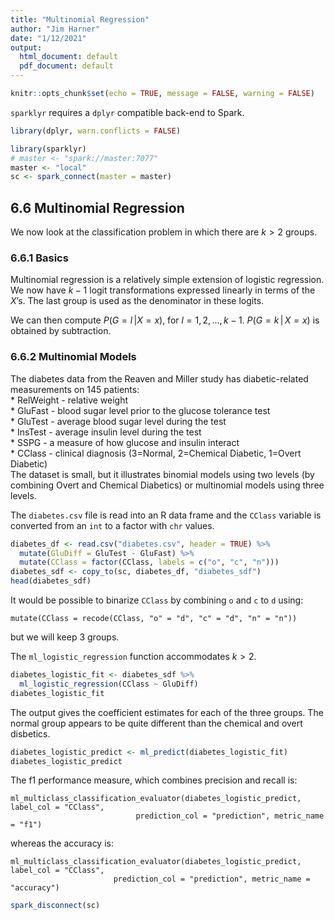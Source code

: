 ```yaml
---
title: "Multinomial Regression"
author: "Jim Harner"
date: "1/12/2021"
output:
  html_document: default
  pdf_document: default
---
```


```r
knitr::opts_chunk$set(echo = TRUE, message = FALSE, warning = FALSE)
```
`sparklyr` requires a `dplyr` compatible back-end to Spark. 
```r
library(dplyr, warn.conflicts = FALSE)

library(sparklyr)
# master <- "spark://master:7077"
master <- "local"
sc <- spark_connect(master = master)
```

## 6.6 Multinomial Regression

We now look at the classification problem in which there are $k > 2$ groups.

### 6.6.1 Basics

Multinomial regression is a relatively simple extension of logistic regression. We now have $k - 1$ logit transformations expressed linearly in terms of the $X$'s. The last group is used as the denominator in these logits.

We can then compute $P(G = l\, | X = x)$, for $l = 1, 2, \ldots, k - 1$. $P(G = k\, |\, X = x)$ is obtained by subtraction.

### 6.6.2 Multinomial Models

The diabetes data from the Reaven and Miller study has diabetic-related measurements on 145 patients:   
* RelWeight - relative weight  
* GluFast - blood sugar level prior to the glucose tolerance test  
* GluTest - average blood sugar level during the test    
* InsTest - average insulin level during the test  
* SSPG - a measure of how glucose and insulin interact  
* CClass - clinical diagnosis (3=Normal, 2=Chemical Diabetic, 1=Overt Diabetic)  
The dataset is small, but it illustrates binomial models using two levels (by combining Overt and Chemical Diabetics) or multinomial models using three levels.

The `diabetes.csv` file is read into an R data frame and the `CClass` variable is converted from an `int` to a factor with `chr` values.

```r
diabetes_df <- read.csv("diabetes.csv", header = TRUE) %>%
  mutate(GluDiff = GluTest - GluFast) %>%
  mutate(CClass = factor(CClass, labels = c("o", "c", "n")))
diabetes_sdf <- copy_to(sc, diabetes_df, "diabetes_sdf")
head(diabetes_sdf)
```
It would be possible to binarize `CClass` by combining `o` and `c` to `d` using:
```
mutate(CClass = recode(CClass, "o" = "d", "c" = "d", "n" = "n"))
```
but we will keep 3 groups.

The `ml_logistic_regression` function accommodates $k > 2$.
```r
diabetes_logistic_fit <- diabetes_sdf %>%
  ml_logistic_regression(CClass ~ GluDiff)
diabetes_logistic_fit
```
The output gives the coefficient estimates for each of the three groups. The normal group appears to be quite different than the chemical and overt disbetics.

```r
diabetes_logistic_predict <- ml_predict(diabetes_logistic_fit)
diabetes_logistic_predict
```

The f1 performance measure, which combines precision and recall is:
```
ml_multiclass_classification_evaluator(diabetes_logistic_predict, label_col = "CClass",
                            prediction_col = "prediction", metric_name = "f1")
```
whereas the accuracy is:
```
ml_multiclass_classification_evaluator(diabetes_logistic_predict, label_col = "CClass",
                       prediction_col = "prediction", metric_name = "accuracy")
```

```r
spark_disconnect(sc)
```


